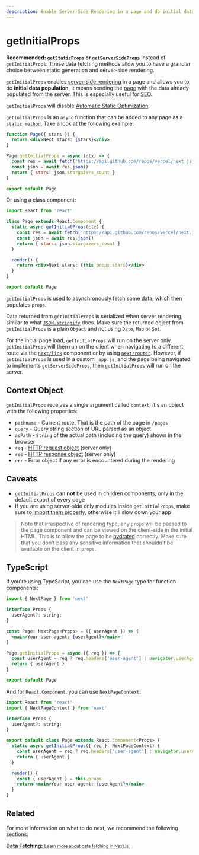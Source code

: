 ```yaml
---
description: Enable Server-Side Rendering in a page and do initial data population with `getInitialProps`.
---
```


# getInitialProps

**Recommended: [`getStaticProps`](/docs/basic-features/data-fetching/get-static-props.md) or [`getServerSideProps`](/docs/basic-features/data-fetching/get-server-side-props.md)** instead of `getInitialProps`. These data fetching methods allow you to have a granular choice between static generation and server-side rendering.

`getInitialProps` enables [server-side rendering](/docs/basic-features/pages.md#server-side-rendering) in a page and allows you to do **initial data population**, it means sending the [page](/docs/basic-features/pages.md) with the data already populated from the server. This is especially useful for [SEO](https://en.wikipedia.org/wiki/Search_engine_optimization).

`getInitialProps` will disable [Automatic Static Optimization](/docs/advanced-features/automatic-static-optimization.md).

`getInitialProps` is an `async` function that can be added to any page as a [`static method`](https://javascript.info/static-properties-methods). Take a look at the following example:

```jsx
function Page({ stars }) {
  return <div>Next stars: {stars}</div>
}

Page.getInitialProps = async (ctx) => {
  const res = await fetch('https://api.github.com/repos/vercel/next.js')
  const json = await res.json()
  return { stars: json.stargazers_count }
}

export default Page
```

Or using a class component:

```jsx
import React from 'react'

class Page extends React.Component {
  static async getInitialProps(ctx) {
    const res = await fetch('https://api.github.com/repos/vercel/next.js')
    const json = await res.json()
    return { stars: json.stargazers_count }
  }

  render() {
    return <div>Next stars: {this.props.stars}</div>
  }
}

export default Page
```

`getInitialProps` is used to asynchronously fetch some data, which then populates `props`.

Data returned from `getInitialProps` is serialized when server rendering, similar to what [`JSON.stringify`](https://developer.mozilla.org/en-US/docs/Web/JavaScript/Reference/Global_Objects/JSON/stringify) does. Make sure the returned object from `getInitialProps` is a plain `Object` and not using `Date`, `Map` or `Set`.

For the initial page load, `getInitialProps` will run on the server only. `getInitialProps` will then run on the client when navigating to a different route via the [`next/link`](/docs/api-reference/next/link.md) component or by using [`next/router`](/docs/api-reference/next/router.md). However, if `getInitialProps` is used in a custom `_app.js`, and the page being navigated to implements `getServerSideProps`, then `getInitialProps` will run on the server.

## Context Object

`getInitialProps` receives a single argument called `context`, it's an object with the following properties:

- `pathname` - Current route. That is the path of the page in `/pages`
- `query` - Query string section of URL parsed as an object
- `asPath` - `String` of the actual path (including the query) shown in the browser
- `req` - [HTTP request object](https://nodejs.org/api/http.html#http_class_http_incomingmessage 'Class: http.IncomingMessage HTTP | Node.js v14.8.0 Documentation') (server only)
- `res` - [HTTP response object](https://nodejs.org/api/http.html#http_class_http_serverresponse 'Class: http.ServerResponse HTTP | Node.js v14.8.0 Documentation') (server only)
- `err` - Error object if any error is encountered during the rendering

## Caveats

- `getInitialProps` can **not** be used in children components, only in the default export of every page
- If you are using server-side only modules inside `getInitialProps`, make sure to [import them properly](https://arunoda.me/blog/ssr-and-server-only-modules), otherwise it'll slow down your app

> Note that irrespective of rendering type, any `props` will be passed to the page component and can be viewed on the client-side in the initial HTML. This is to allow the page to be [hydrated](https://reactjs.org/docs/react-dom.html#hydrate) correctly. Make sure that you don't pass any sensitive information that shouldn't be available on the client in `props`.

## TypeScript

If you're using TypeScript, you can use the `NextPage` type for function components:

```jsx
import { NextPage } from 'next'

interface Props {
  userAgent?: string;
}

const Page: NextPage<Props> = ({ userAgent }) => (
  <main>Your user agent: {userAgent}</main>
)

Page.getInitialProps = async ({ req }) => {
  const userAgent = req ? req.headers['user-agent'] : navigator.userAgent
  return { userAgent }
}

export default Page
```

And for `React.Component`, you can use `NextPageContext`:

```jsx
import React from 'react'
import { NextPageContext } from 'next'

interface Props {
  userAgent?: string;
}

export default class Page extends React.Component<Props> {
  static async getInitialProps({ req }: NextPageContext) {
    const userAgent = req ? req.headers['user-agent'] : navigator.userAgent
    return { userAgent }
  }

  render() {
    const { userAgent } = this.props
    return <main>Your user agent: {userAgent}</main>
  }
}
```

## Related

For more information on what to do next, we recommend the following sections:

<div className="card">
  <a href="/docs/basic-features/data-fetching/overview.md">
    <b>Data Fetching:</b>
    <small>Learn more about data fetching in Next.js.</small>
  </a>
</div>

